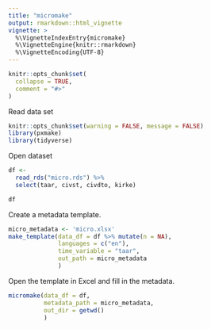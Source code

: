 ```yaml
---
title: "micromake"
output: rmarkdown::html_vignette
vignette: >
  %\VignetteIndexEntry{micromake}
  %\VignetteEngine{knitr::rmarkdown}
  %\VignetteEncoding{UTF-8}
---
```


```r
knitr::opts_chunk$set(
  collapse = TRUE,
  comment = "#>"
)
```

Read data set
```r
knitr::opts_chunk$set(warning = FALSE, message = FALSE)
library(pxmake)
library(tidyverse)
```

Open dataset 
```r
df <- 
  read_rds("micro.rds") %>% 
  select(taar, civst, civdto, kirke)

df
```

Create a metadata template.

```r
micro_metadata <- 'micro.xlsx' 
make_template(data_df = df %>% mutate(n = NA), 
              languages = c("en"),
              time_variable = "taar",
              out_path = micro_metadata
              )
```

Open the template in Excel and fill in the metadata.

```r
micromake(data_df = df, 
          metadata_path = micro_metadata,
          out_dir = getwd()
          )
```
